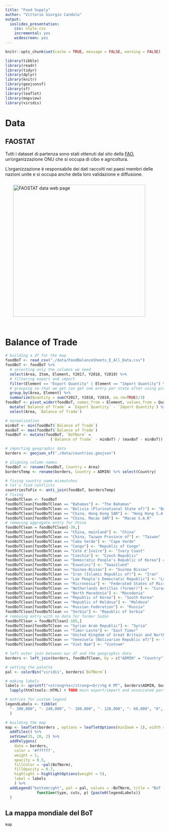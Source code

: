 ```yaml
---
title: "Food Supply"
author: "Vittorio Giorgio Candolo"
output: 
  ioslides_presentation: 
    css: style.css
    incremental: yes
    widescreen: yes
---
```


```r
knitr::opts_chunk$set(cache = TRUE, message = FALSE, warning = FALSE)
```

```r
library(tibble)
library(readr)
library(tidyr)
library(dplyr)
library(knitr)
library(geojsonsf)
library(sf)
library(leaflet)
library(mapview)
library(viridis)
```

# Data

## FAOSTAT

Tutti i dataset di partenza sono stati ottenuti dal sito della [FAO](https://www.fao.org/faostat/en/#data), un'organizzazione ONU che si occupa di cibo e agricoltura.

L'organizzazione è responsabile dei dati raccolti nei paesi membri delle nazioni unite e si occupa anche della loro validazione e diffusione.
<img src="./media/faostat.png" alt="FAOSTAT data web page" width="420" style="margin: 25px"/>

# Balance of Trade

```r
# building a df for the map
foodBoT <- read_csv("./data/FoodBalanceSheets_E_All_Data.csv")
foodBoT <- foodBoT %>%
  # selecting only the columns we need
  select(Area, Item, Element, Y2017, Y2018, Y2019) %>%
  # filtering export and import
  filter(Element == "Export Quantity" | Element == "Import Quantity") %>%
  # grouping so that we get can get one entry per state after using pivot_wider
  group_by(Area, Element) %>%
  summarize(Quantity = sum(Y2017, Y2018, Y2019, na.rm=TRUE)/3)
foodBoT <- pivot_wider(foodBoT, names_from = Element, values_from = Quantity) %>%
  mutate(`Balance of Trade` = `Export Quantity` - `Import Quantity`) %>%
  select(Area, `Balance of Trade`)

# normalization
minBoT <- min(foodBoT$`Balance of Trade`)
maxBoT <- max(foodBoT$`Balance of Trade`)
foodBoT <- mutate(foodBoT, `BoTNorm` =
                    (`Balance of Trade` - minBoT) / (maxBoT - minBoT))

# importing geographic data
borders <- geojson_sf("./data/countries.geojson")

# aligning column names
foodBoT <- rename(foodBoT, Country = Area)
bordersTemp <- rename(borders, Country = ADMIN) %>% select(Country)

# fixing country name mismatches
# let's find conflicts
countriesToFix <- anti_join(foodBoT, bordersTemp)
# fixing
foodBoTClean <- foodBoT
foodBoTClean[foodBoTClean == "Bahamas"] <- "The Bahamas"
foodBoTClean[foodBoTClean == "Bolivia (Plurinational State of)"] <- "Bolivia"
foodBoTClean[foodBoTClean == "China, Hong Kong SAR"] <- "Hong Kong S.A.R."
foodBoTClean[foodBoTClean == "China, Macao SAR"] <- "Macao S.A.R"
# removing aggregate entry for China
foodBoTClean = foodBoTClean[-39,]
foodBoTClean[foodBoTClean == "China, mainland"] <- "China"
foodBoTClean[foodBoTClean == "China, Taiwan Province of"] <- "Taiwan"
foodBoTClean[foodBoTClean == "Cabo Verde"] <- "Cape Verde"
foodBoTClean[foodBoTClean == "Congo"] <- "Republic of Congo"
foodBoTClean[foodBoTClean == "Cote d'Ivoire"] <- "Ivory Coast"
foodBoTClean[foodBoTClean == "Czechia"] <- "Czech Republic"
foodBoTClean[foodBoTClean == "Democratic People's Republic of Korea"] <- "North Korea"
foodBoTClean[foodBoTClean == "Eswatini"] <- "Swaziland"
foodBoTClean[foodBoTClean == "Guinea-Bissau"] <- "Guinea Bissau"
foodBoTClean[foodBoTClean == "Iran (Islamic Republic of)"] <- "Iran"
foodBoTClean[foodBoTClean == "Lao People's Democratic Republic"] <- "Laos"
foodBoTClean[foodBoTClean == "Micronesia"] <- "Federated States of Micronesia"
foodBoTClean[foodBoTClean == "Netherlands Antilles (former)"] <- "Curaçao" # 0
foodBoTClean[foodBoTClean == "North Macedonia"] <- "Macedonia"
foodBoTClean[foodBoTClean == "Republic of Korea"] <- "South Korea"
foodBoTClean[foodBoTClean == "Republic of Moldova"] <- "Moldova"
foodBoTClean[foodBoTClean == "Russian Federation"] <- "Russia"
foodBoTClean[foodBoTClean == "Serbia"] <- "Republic of Serbia"
# removing entry with no data for former Sudan
foodBoTClean = foodBoTClean[-185,]
foodBoTClean[foodBoTClean == "Syrian Arab Republic"] <- "Syria"
foodBoTClean[foodBoTClean == "Timor-Leste"] <- "East Timor"
foodBoTClean[foodBoTClean == "United Kingdom of Great Britain and Northern Ireland"] <- "United Kingdom"
foodBoTClean[foodBoTClean == "Venezuela (Bolivarian Republic of)"] <- "Venezuela"
foodBoTClean[foodBoTClean == "Viet Nam"] <- "Vietnam"

# left outer join between our df and the geographic data
borders <- left_join(borders, foodBoTClean, by = c("ADMIN" = "Country"))

# setting the palette
pal <- colorBin("viridis", borders$`BoTNorm`)

# making labels
labels <- sprintf("<strong>%s</strong><br/>%g K MT", borders$ADMIN, borders$`Balance of Trade`) %>%
  lapply(htmltools::HTML) # TODO main export/import and associated partners

# entries for custom legend
legendLabels <- tibble(
  "- 300,000", "- 240,000", "- 180,000", "- 120,000", "- 60,000", "0",  "+ 75,000", "+ 150,000", "+ 225,000", "+ 300,000"
  )

# building the map
map <- leaflet(borders , options = leafletOptions(minZoom = 2), width = "100%") %>%
  addTiles() %>%
  setView(15, 20, 2) %>%
  addPolygons(
    data = borders, 
    color = '#ffffff', 
    weight = 1, 
    opacity = 0.5, 
    fillColor = ~pal(BoTNorm), 
    fillOpacity = 0.7, 
    highlight = highlightOptions(weight = 5), 
    label = labels
    ) %>%
  addLegend("bottomright", pal = pal, values = ~BoTNorm, title = "BoT (K MT)", opacity = 1, labFormat = 
              function(type, cuts, p) {paste0(legendLabels)}
  )

```

## La mappa mondiale del BoT

```r
map 
```
